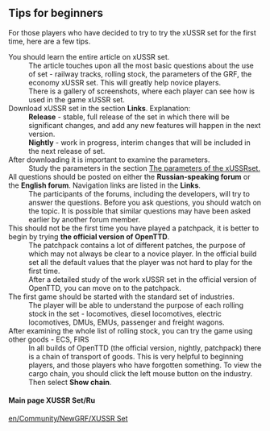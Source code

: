 == Tips for beginners ==
For those players who have decided to try to try the xUSSR set for the first time, here are a few tips.
;You should learn the entire article on xUSSR set.
:The article touches upon all the most basic questions about the use of set - railway tracks, rolling stock, the parameters of the GRF, the economy xUSSR set. This will greatly help novice players.
:There is a gallery of screenshots, where each player can see how is used in the game xUSSR set.
;Download xUSSR set in the section '''Links'''. Explanation:
:'''Release ''' - stable, full release of the set in which there will be significant changes, and add any new features will happen in the next version.
:'''Nightly''' - work in progress, interim changes that will be included in the next release of set. 
;After downloading it is important to examine the parameters.
:Study the parameters in the section [[en/Community/NewGRF/XUSSR Set/The parameters of the xUSSR set| The parameters of the xUSSRset.]]
;All questions should be posted on either the '''Russian-speaking forum''' or the '''English forum'''. Navigation links are listed in the '''Links'''.
:The participants of the forums, including the developers, will try to answer the questions. Before you ask questions, you should watch on the topic. It is possible that similar questions may have been asked earlier by another forum member.
;This should not be the first time you have played a patchpack, it is better to begin by trying '''the official version of OpenTTD'''.
:The patchpack contains a lot of different patches, the purpose of which may not always be clear to a novice player. In the official build set all the default values that the player was not hard to play for the first time.
:After a detailed study of the work xUSSR set in the official version of OpenTTD, you can move on to the patchpack.
;The first game should be started with the standard set of industries.
:The player will be able to understand the purpose of each rolling stock in the set - locomotives, diesel locomotives, electric locomotives, DMUs, EMUs, passenger and freight wagons. 
;After examining the whole list of rolling stock, you can try the game using other goods - ECS, FIRS
:In all builds of OpenTTD (the official version, nightly, patchpack) there is a chain of transport of goods. This is very helpful to beginning players, and those players who have forgotten something. To view the cargo chain, you should click the left mouse button on the industry. Then select '''Show chain'''.

====Main page XUSSR Set/Ru====
[[en/Community/NewGRF/XUSSR Set]]